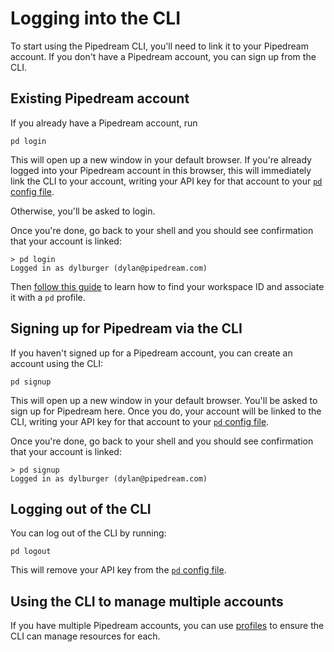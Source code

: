 # Logging into the CLI

To start using the Pipedream CLI, you'll need to link it to your Pipedream account. If you don't have a Pipedream account, you can sign up from the CLI.



## Existing Pipedream account

If you already have a Pipedream account, run

```
pd login
```

This will open up a new window in your default browser. If you're already logged into your Pipedream account in this browser, this will immediately link the CLI to your account, writing your API key for that account to your [`pd` config file](/components/contributing/cli/reference/#cli-config-file).

Otherwise, you'll be asked to login.

Once you're done, go back to your shell and you should see confirmation that your account is linked:

```
> pd login
Logged in as dylburger (dylan@pipedream.com)
```

Then [follow this guide](/components/contributing/cli/reference/#creating-a-profile-for-a-workspace) to learn how to find your workspace ID and associate it with a `pd` profile.

## Signing up for Pipedream via the CLI

If you haven't signed up for a Pipedream account, you can create an account using the CLI:

```
pd signup
```

This will open up a new window in your default browser. You'll be asked to sign up for Pipedream here. Once you do, your account will be linked to the CLI, writing your API key for that account to your [`pd` config file](/components/contributing/cli/reference/#cli-config-file).

Once you're done, go back to your shell and you should see confirmation that your account is linked:

```
> pd signup
Logged in as dylburger (dylan@pipedream.com)
```

## Logging out of the CLI

You can log out of the CLI by running:

```
pd logout
```

This will remove your API key from the [`pd` config file](/components/contributing/cli/reference/#cli-config-file).

## Using the CLI to manage multiple accounts

If you have multiple Pipedream accounts, you can use [profiles](/components/contributing/cli/reference/#profiles) to ensure the CLI can manage resources for each.
